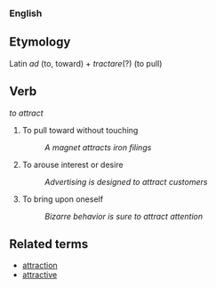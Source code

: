 === English ===

== Etymology ==

Latin ''ad'' (to, toward) + ''tractare''(?) (to pull)

== Verb ==
''to attract''

# To pull toward without touching
#: ''A magnet attracts iron filings''
# To arouse interest or desire
#: ''Advertising is designed to attract customers''
# To bring upon oneself
#: ''Bizarre behavior is sure to attract attention''

== Related terms ==

*[[attraction]]
*[[attractive]]
